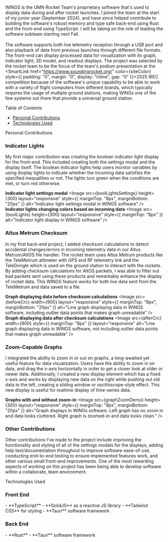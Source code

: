 
WINGS is the UMN Rocket Team's proprietary software that's used to display data during and after rocket launches. I joined
the team at the start of my junior year (September 2024), and have since helped contribute to building the software's robust
memory and type safe back-end using Rust and the front-end using TypeScript. I will be taking on the role of leading the software
subteam starting next Fall. \
\
The software supports both live telemetry reception through a USB port and also playback of data from 
previous launches through different file formats. The front-end can display processed data for visualization with its graph, indicator 
light, 3D model, and readout displays. The project was selected by the rocket team to be the focus of the team's podium presentation
at the 
<SmartLink href="https://www.soundingrocket.org/" color={siteColor} style={{ padding: "0", margin: "0", display: "inline", gap: "0" }}>2025 IREC competition</SmartLink>
because of the software's unique capability to be able to work with a variety of flight computers from different brands, which typically 
requires the usage of multiple ground stations, making WINGs one of the few systems out there that provide a universal ground station. 

<Heading
    wrap="balance" as="h2"
    marginTop="24" marginBottom="12">
    Table of Contents
</Heading>

- [Personal Contributions](#personal-contributions)
- [Technologies Used](#technologies-used)


<Heading
    id="personal-contributions"
    wrap="balance" as="h2"
    marginTop="24" marginBottom="12">
    Personal Contributions
</Heading>

<h3 
    style={{ marginTop: "17px", marginBottom: "15px" }}>
    Indicator Lights
</h3>

My first major contribution was creating the boolean indicator light display for the front-end. This included creating both the
settings modal and the display itself. The boolean indicator lights help users monitor variables by using display lights
to indicate whether the incoming data satisfies the specified inequalities or not. The lights turn green when the conditions are met,
or turn red otherwise.

<Flex
    direction='column' alignItems="center"
    position="relative" padding="32">
    <b className={styles.b}>Indicator light settings modal</b>
    <Image 
        src={boolLightsSettings} height={300} layout="responsive"
        style={{ marginTop: "8px", marginBottom: "20px" }}
        alt="Indicator light settings modal in WINGS software" />
    <b className={styles.b}>Indicator lights changing colors based on incoming data</b>
    <Image
        src={boolLights} height={300} layout="responsive"
        style={{ marginTop: "8px" }}
        alt="Indicator light display in WINGS software" />
</Flex>

<h3 
    style={{ marginTop: "17px", marginBottom: "15px" }}>
    Altus Metrum Checksum
</h3>

In my first back-end project, I added checksum calculations to detect accidental changes/errors in incoming telemetry data in our Altus Metrum/AltOS file handler. 
The rocket team uses Altus Metrum products like the TeleMetrum altimeter with GPS and RF telemetry link and the TeleDongle which is 
used on the ground station to interact with the rockets. By adding checksum calculations for AltOS packets, I was able to filter out bad packets 
sent using these products and remarkably enhance the display of rocket data. This WINGS feature works for both live data sent from the 
TeleMetrum and data saved to a file.

<Flex
    direction='column' alignItems="center"
    position="relative" padding="32" >
    <b className={styles.b}>Graph displaying data before checksum calculations</b>
    <Image 
        src={beforeCrc} width={900} layout="responsive"
        style={{ marginTop: "8px", marginBottom: "20px" }}
        alt="Line graph displaying data in WINGS software, including outlier data points that makes graph unreadable" />
    <b className={styles.b}>Graph displaying data after checksum calculations</b>
    <Image
        src={afterCrc} width={900}
        style={{ marginTop: "8px" }} layout="responsive"
        alt="Line graph displaying data in WINGS software, not including outlier data points that makes graph unreadable" />
</Flex>

<h3
    style={{ marginTop: "17px", marginBottom: "15px" }}>
    Zoom-Capable Graphs
</h3>

I integrated the ability to zoom in or out on graphs, a long-awaited yet useful feature for data visualization. Users have the ability 
to zoom in on data, and drag the x-axis horizontally in order to get a closer look at older or newer data. Additionally, I created a new 
display element which has a fixed x-axis and works by displaying new data on the right while pushing out old data to the left, 
creating a sliding window or oscilloscope-style effect. This new display is useful for realtime display of time-series data.

<Flex
    direction='column' alignItems="center"
    position="relative" padding="32">
    <b className={styles.b}>Graphs with and without zoom-in</b>
    <Image 
        src={graphZoomDemo} height={300} layout="responsive"
        style={{ marginTop: "8px", marginBottom: "20px" }}
        alt="Graph displays in WINGs software. Left graph has no zoom in and data looks cluttered. 
            Right graph is zoomed-in and data looks clean." />
        
</Flex>


<h3 
    style={{ marginTop: "17px", marginBottom: "15px" }}>
    Other Contributions
</h3>

Other contributions I've made to the project include improving the functionality and styling of all of the settings modals for the
displays, adding help text/documentation throughout to improve software ease-of-use, conducting end-to-end testing to ensure implemented
features work, and other various small front-end improvements. One of the most rewarding aspects of working on this project has been
being able to develop software within a collaborate, team environment.


<Heading
    id="technologies-used"
    wrap="balance" as="h2"
    marginTop="24" marginBottom="4">
    Technologies Used
</Heading>

<h3
    style={{ marginTop: "20px", marginBottom: "15px" }}>
    Front End
</h3>
- **TypeScript**
- **SolidJS** as a reactive JS library
- **Tailwind CSS** for styling
- **Tauri** software framework

<h3
    style={{ marginTop: "25px", marginBottom: "15px" }}>
    Back End
</h3>
- **Rust**
- **Tauri** software framework